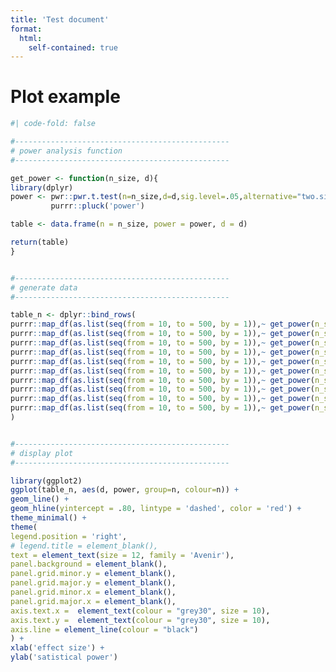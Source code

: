 ```yaml
---
title: 'Test document'
format: 
  html:
    self-contained: true
---
```


# Plot example


```r
#| code-fold: false

#------------------------------------------------
# power analysis function
#------------------------------------------------

get_power <- function(n_size, d){
library(dplyr)
power <- pwr::pwr.t.test(n=n_size,d=d,sig.level=.05,alternative="two.sided") %>%
         purrr::pluck('power')

table <- data.frame(n = n_size, power = power, d = d)

return(table)
}


#------------------------------------------------
# generate data
#------------------------------------------------

table_n <- dplyr::bind_rows(
purrr::map_df(as.list(seq(from = 10, to = 500, by = 1)),~ get_power(n_size = ., d = .1), .id = 'index'),
purrr::map_df(as.list(seq(from = 10, to = 500, by = 1)),~ get_power(n_size = ., d = .2), .id = 'index'),
purrr::map_df(as.list(seq(from = 10, to = 500, by = 1)),~ get_power(n_size = ., d = .3), .id = 'index'),
purrr::map_df(as.list(seq(from = 10, to = 500, by = 1)),~ get_power(n_size = ., d = .4), .id = 'index'),
purrr::map_df(as.list(seq(from = 10, to = 500, by = 1)),~ get_power(n_size = ., d = .5), .id = 'index'),
purrr::map_df(as.list(seq(from = 10, to = 500, by = 1)),~ get_power(n_size = ., d = .6), .id = 'index'),
purrr::map_df(as.list(seq(from = 10, to = 500, by = 1)),~ get_power(n_size = ., d = .7), .id = 'index'),
purrr::map_df(as.list(seq(from = 10, to = 500, by = 1)),~ get_power(n_size = ., d = .8), .id = 'index'),
purrr::map_df(as.list(seq(from = 10, to = 500, by = 1)),~ get_power(n_size = ., d = .9), .id = 'index'),
purrr::map_df(as.list(seq(from = 10, to = 500, by = 1)),~ get_power(n_size = ., d = 1.00), .id = 'index')
)


#------------------------------------------------
# display plot
#------------------------------------------------

library(ggplot2)
ggplot(table_n, aes(d, power, group=n, colour=n)) + 
geom_line() +
geom_hline(yintercept = .80, lintype = 'dashed', color = 'red') +
theme_minimal() +
theme(
legend.position = 'right',
# legend.title = element_blank(),
text = element_text(size = 12, family = 'Avenir'),
panel.background = element_blank(),
panel.grid.minor.y = element_blank(),
panel.grid.major.y = element_blank(),
panel.grid.minor.x = element_blank(),
panel.grid.major.x = element_blank(),
axis.text.x =  element_text(colour = "grey30", size = 10),
axis.text.y =  element_text(colour = "grey30", size = 10),
axis.line = element_line(colour = "black")
) +
xlab('effect size') +
ylab('satistical power')

```